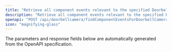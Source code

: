 ```yaml
---
title: "Retrieve all component events relevant to the specified Doorbell Camera"
description: "Retrieve all component events relevant to the specified Doorbell Camera"
openapi: "POST /api/doorbellcamera/findComponentEventsForDoorbellCamera"
icon: "magnifying-glass"
---
```


<Note>
The parameters and response fields below are automatically generated from the OpenAPI specification.
</Note>
